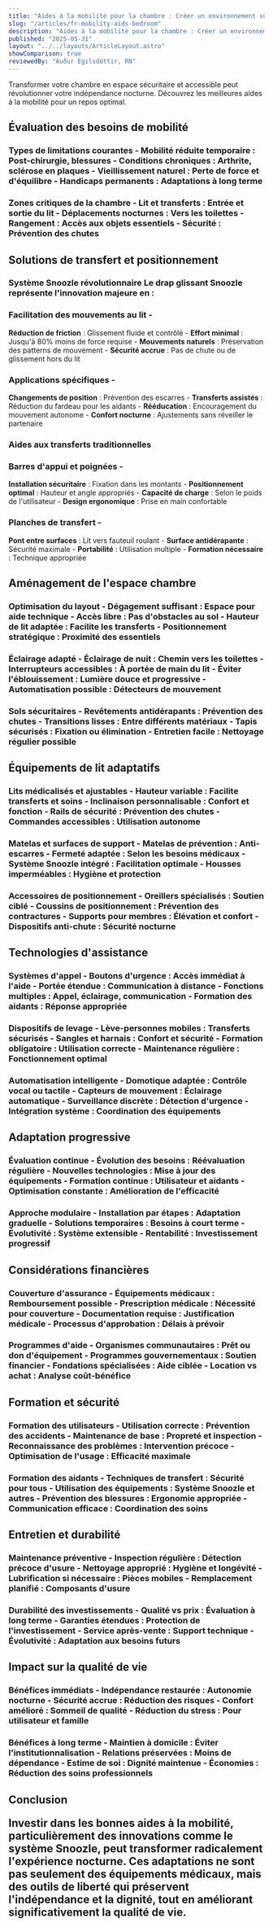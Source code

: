 ```yaml
---
title: "Aides à la mobilité pour la chambre : Créer un environnement sûr et confortable"
slug: "/articles/fr-mobility-aids-bedroom"
description: "Aides à la mobilité pour la chambre : Créer un environnement sûr et confortable"
published: "2025-05-31"
layout: "../../layouts/ArticleLayout.astro"
showComparison: true
reviewedBy: "Auður Egilsdóttir, RN"
---
```

Transformer votre chambre en espace sécuritaire et accessible peut révolutionner votre indépendance nocturne. Découvrez les meilleures aides à la mobilité pour un repos optimal.

<h2>Évaluation des besoins de mobilité

<h3>Types de limitations courantes
- <strong>Mobilité réduite temporaire</strong> : Post-chirurgie, blessures
- <strong>Conditions chroniques</strong> : Arthrite, sclérose en plaques
- <strong>Vieillissement naturel</strong> : Perte de force et d'équilibre
- <strong>Handicaps permanents</strong> : Adaptations à long terme

<h3>Zones critiques de la chambre
- <strong>Lit et transferts</strong> : Entrée et sortie du lit
- <strong>Déplacements nocturnes</strong> : Vers les toilettes
- <strong>Rangement</strong> : Accès aux objets essentiels
- <strong>Sécurité</strong> : Prévention des chutes

<h2>Solutions de transfert et positionnement

<h3>Système Snoozle révolutionnaire
Le drap glissant Snoozle représente l'innovation majeure en :

<h3>Facilitation des mouvements au lit
- </h3><strong>Réduction de friction</strong> : Glissement fluide et contrôlé
- <strong>Effort minimal</strong> : Jusqu'à 80% moins de force requise
- <strong>Mouvements naturels</strong> : Préservation des patterns de mouvement
- <strong>Sécurité accrue</strong> : Pas de chute ou de glissement hors du lit

<h3>Applications spécifiques
- </h3><strong>Changements de position</strong> : Prévention des escarres
- <strong>Transferts assistés</strong> : Réduction du fardeau pour les aidants
- <strong>Rééducation</strong> : Encouragement du mouvement autonome
- <strong>Confort nocturne</strong> : Ajustements sans réveiller le partenaire

<h3>Aides aux transferts traditionnelles

<h3>Barres d'appui et poignées
- </h3><strong>Installation sécuritaire</strong> : Fixation dans les montants
- <strong>Positionnement optimal</strong> : Hauteur et angle appropriés
- <strong>Capacité de charge</strong> : Selon le poids de l'utilisateur
- <strong>Design ergonomique</strong> : Prise en main confortable

<h3>Planches de transfert
- </h3><strong>Pont entre surfaces</strong> : Lit vers fauteuil roulant
- <strong>Surface antidérapante</strong> : Sécurité maximale
- <strong>Portabilité</strong> : Utilisation multiple
- <strong>Formation nécessaire</strong> : Technique appropriée

<h2>Aménagement de l'espace chambre

<h3>Optimisation du layout
- <strong>Dégagement suffisant</strong> : Espace pour aide technique
- <strong>Accès libre</strong> : Pas d'obstacles au sol
- <strong>Hauteur de lit adaptée</strong> : Facilite les transferts
- <strong>Positionnement stratégique</strong> : Proximité des essentiels

<h3>Éclairage adapté
- <strong>Éclairage de nuit</strong> : Chemin vers les toilettes
- <strong>Interrupteurs accessibles</strong> : À portée de main du lit
- <strong>Éviter l'éblouissement</strong> : Lumière douce et progressive
- <strong>Automatisation possible</strong> : Détecteurs de mouvement

<h3>Sols sécuritaires
- <strong>Revêtements antidérapants</strong> : Prévention des chutes
- <strong>Transitions lisses</strong> : Entre différents matériaux
- <strong>Tapis sécurisés</strong> : Fixation ou élimination
- <strong>Entretien facile</strong> : Nettoyage régulier possible

<h2>Équipements de lit adaptatifs

<h3>Lits médicalisés et ajustables
- <strong>Hauteur variable</strong> : Facilite transferts et soins
- <strong>Inclinaison personnalisable</strong> : Confort et fonction
- <strong>Rails de sécurité</strong> : Prévention des chutes
- <strong>Commandes accessibles</strong> : Utilisation autonome

<h3>Matelas et surfaces de support
- <strong>Matelas de prévention</strong> : Anti-escarres
- <strong>Fermeté adaptée</strong> : Selon les besoins médicaux
- <strong>Système Snoozle intégré</strong> : Facilitation optimale
- <strong>Housses imperméables</strong> : Hygiène et protection

<h3>Accessoires de positionnement
- <strong>Oreillers spécialisés</strong> : Soutien ciblé
- <strong>Coussins de positionnement</strong> : Prévention des contractures
- <strong>Supports pour membres</strong> : Élévation et confort
- <strong>Dispositifs anti-chute</strong> : Sécurité nocturne

<h2>Technologies d'assistance

<h3>Systèmes d'appel
- <strong>Boutons d'urgence</strong> : Accès immédiat à l'aide
- <strong>Portée étendue</strong> : Communication à distance
- <strong>Fonctions multiples</strong> : Appel, éclairage, communication
- <strong>Formation des aidants</strong> : Réponse appropriée

<h3>Dispositifs de levage
- <strong>Lève-personnes mobiles</strong> : Transferts sécurisés
- <strong>Sangles et harnais</strong> : Confort et sécurité
- <strong>Formation obligatoire</strong> : Utilisation correcte
- <strong>Maintenance régulière</strong> : Fonctionnement optimal

<h3>Automatisation intelligente
- <strong>Domotique adaptée</strong> : Contrôle vocal ou tactile
- <strong>Capteurs de mouvement</strong> : Éclairage automatique
- <strong>Surveillance discrète</strong> : Détection d'urgence
- <strong>Intégration système</strong> : Coordination des équipements

<h2>Adaptation progressive

<h3>Évaluation continue
- <strong>Évolution des besoins</strong> : Réévaluation régulière
- <strong>Nouvelles technologies</strong> : Mise à jour des équipements
- <strong>Formation continue</strong> : Utilisateur et aidants
- <strong>Optimisation constante</strong> : Amélioration de l'efficacité

<h3>Approche modulaire
- <strong>Installation par étapes</strong> : Adaptation graduelle
- <strong>Solutions temporaires</strong> : Besoins à court terme
- <strong>Évolutivité</strong> : Système extensible
- <strong>Rentabilité</strong> : Investissement progressif

<h2>Considérations financières

<h3>Couverture d'assurance
- <strong>Équipements médicaux</strong> : Remboursement possible
- <strong>Prescription médicale</strong> : Nécessité pour couverture
- <strong>Documentation requise</strong> : Justification médicale
- <strong>Processus d'approbation</strong> : Délais à prévoir

<h3>Programmes d'aide
- <strong>Organismes communautaires</strong> : Prêt ou don d'équipement
- <strong>Programmes gouvernementaux</strong> : Soutien financier
- <strong>Fondations spécialisées</strong> : Aide ciblée
- <strong>Location vs achat</strong> : Analyse coût-bénéfice

<h2>Formation et sécurité

<h3>Formation des utilisateurs
- <strong>Utilisation correcte</strong> : Prévention des accidents
- <strong>Maintenance de base</strong> : Propreté et inspection
- <strong>Reconnaissance des problèmes</strong> : Intervention précoce
- <strong>Optimisation de l'usage</strong> : Efficacité maximale

<h3>Formation des aidants
- <strong>Techniques de transfert</strong> : Sécurité pour tous
- <strong>Utilisation des équipements</strong> : Système Snoozle et autres
- <strong>Prévention des blessures</strong> : Ergonomie appropriée
- <strong>Communication efficace</strong> : Coordination des soins

<h2>Entretien et durabilité

<h3>Maintenance préventive
- <strong>Inspection régulière</strong> : Détection précoce d'usure
- <strong>Nettoyage approprié</strong> : Hygiène et longévité
- <strong>Lubrification si nécessaire</strong> : Pièces mobiles
- <strong>Remplacement planifié</strong> : Composants d'usure

<h3>Durabilité des investissements
- <strong>Qualité vs prix</strong> : Évaluation à long terme
- <strong>Garanties étendues</strong> : Protection de l'investissement
- <strong>Service après-vente</strong> : Support technique
- <strong>Évolutivité</strong> : Adaptation aux besoins futurs

<h2>Impact sur la qualité de vie

<h3>Bénéfices immédiats
- <strong>Indépendance restaurée</strong> : Autonomie nocturne
- <strong>Sécurité accrue</strong> : Réduction des risques
- <strong>Confort amélioré</strong> : Sommeil de qualité
- <strong>Réduction du stress</strong> : Pour utilisateur et famille

<h3>Bénéfices à long terme
- <strong>Maintien à domicile</strong> : Éviter l'institutionnalisation
- <strong>Relations préservées</strong> : Moins de dépendance
- <strong>Estime de soi</strong> : Dignité maintenue
- <strong>Économies</strong> : Réduction des soins professionnels

<h2>Conclusion</p><p>Investir dans les bonnes aides à la mobilité, particulièrement des innovations comme le système Snoozle, peut transformer radicalement l'expérience nocturne. Ces adaptations ne sont pas seulement des équipements médicaux, mais des outils de liberté qui préservent l'indépendance et la dignité, tout en améliorant significativement la qualité de vie.
